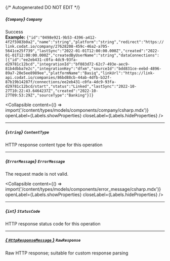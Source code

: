 {/* Autogenerated DO NOT EDIT  */}

##### *{`Company`}* `Company`
Success
<br/>
**Example:** `{"id":"0498e921-9b53-4396-a412-4f2f5983b0a2","name":"string","platform":"string","redirect":"https://link.codat.io/company/27628208-459c-46a2-a705-5641ce25f739","lastSync":"2022-01-01T12:00:00.000Z","created":"2022-01-01T12:00:00.000Z","createdByUserName":"string","dataConnections":[{"id":"ee2eb431-c0fa-4dc9-93fa-d29781c12bcd","integrationId":"bf083d72-62c7-493e-aec9-81b4dbba7e2c","integrationKey":"dfxm","sourceId":"bdd831ce-eebd-4896-89a7-20e5ee8989ee","platformName":"Basiq","linkUrl":"https://link-api.codat.io/companies/86bd88cb-44ab-4dfb-b32f-87b19b14287f/connections/ee2eb431-c0fa-4dc9-93fa-d29781c12bcd/start","status":"Linked","lastSync":"2022-10-27T10:22:43.6464237Z","created":"2022-10-27T09:53:29Z","sourceType":"Banking"}]}`

<Collapsible content={() => import('/content/types/models/components/company/csharp.mdx')} openLabel={Labels.showProperties} closeLabel={Labels.hideProperties} />


---
##### *{`string`}* `ContentType`
HTTP response content type for this operation

---
##### *{`ErrorMessage`}* `ErrorMessage`
The request made is not valid.

<Collapsible content={() => import('/content/types/models/components/error_message/csharp.mdx')} openLabel={Labels.showProperties} closeLabel={Labels.hideProperties} />


---
##### *{`int`}* `StatusCode`
HTTP response status code for this operation

---
##### [*{ `HttpResponseMessage` }*](https://learn.microsoft.com/en-us/dotnet/api/system.net.http.httpresponsemessage?view=net-5.0) `RawResponse`
Raw HTTP response; suitable for custom response parsing


